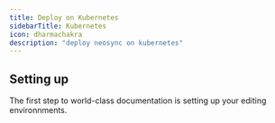 ```yaml
---
title: Deploy on Kubernetes
sidebarTitle: Kubernetes
icon: dharmachakra
description: "deploy neosync on kubernetes"
---
```


## Setting up

The first step to world-class documentation is setting up your editing environnments.
